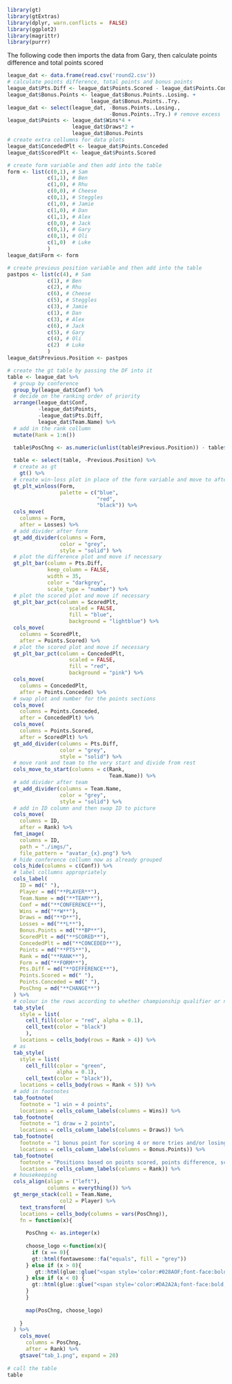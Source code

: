 ```r
library(gt)
library(gtExtras)
library(dplyr, warn.conflicts =  FALSE)
library(ggplot2)
library(magrittr)
library(purrr)
```

The following code then imports the data from Gary, then calculate points difference and total points scored

```r
league_dat <- data.frame(read.csv('round2.csv'))
# calculate points difference, total points and bonus points
league_dat$Pts.Diff <- league_dat$Points.Scored - league_dat$Points.Conceded
league_dat$Bonus.Points <- league_dat$Bonus.Points..Losing. +
                           league_dat$Bonus.Points..Try.
league_dat <- select(league_dat, -Bonus.Points..Losing., 
                                 -Bonus.Points..Try.) # remove excess
league_dat$Points <- league_dat$Wins*4 +
                     league_dat$Draws*2 + 
                     league_dat$Bonus.Points
# create extra collumns for data plots
league_dat$ConcededPlt <- league_dat$Points.Conceded
league_dat$ScoredPlt <- league_dat$Points.Scored

# create form variable and then add into the table
form <- list(c(0,1), # Sam
             c(1,1), # Ben
             c(1,0), # Rhu
             c(0,0), # Cheese
             c(0,1), # Steggles
             c(1,0), # Jamie
             c(1,0), # Dan
             c(1,1), # Alex
             c(0,0), # Jack
             c(0,1), # Gary
             c(0,1), # Oli
             c(1,0)  # Luke
             )
league_dat$Form <- form

# create previous position variable and then add into the table
pastpos <- list(c(4), # Sam
             c(1), # Ben
             c(2), # Rhu
             c(6), # Cheese
             c(5), # Steggles
             c(3), # Jamie
             c(1), # Dan
             c(3), # Alex
             c(6), # Jack
             c(5), # Gary
             c(4), # Oli
             c(2)  # Luke
             )
league_dat$Previous.Position <- pastpos

# create the gt table by passing the DF into it
table <- league_dat %>%
  # group by conference
  group_by(league_dat$Conf) %>%
  # decide on the ranking order of priority
  arrange(league_dat$Conf, 
          -league_dat$Points, 
          -league_dat$Pts.Diff,
          league_dat$Team.Name) %>%
  # add in the rank collumn
  mutate(Rank = 1:n())

  table$PosChng <- as.numeric(unlist(table$Previous.Position)) - table$Rank
  
  table <- select(table, -Previous.Position) %>%
  # create as gt
    gt() %>%
  # create win-loss plot in place of the form variable and move to after the loss collumn
  gt_plt_winloss(Form,
                 palette = c("blue",
                             "red",
                             "black")) %>%
  cols_move(
    columns = Form,
    after = Losses) %>%
  # add divider after form
  gt_add_divider(columns = Form, 
                 color = "grey", 
                 style = "solid") %>%
  # plot the difference plot and move if necessary
  gt_plt_bar(column = Pts.Diff, 
             keep_column = FALSE, 
             width = 35,
             color = "darkgrey",
             scale_type = "number") %>%
  # plot the scored plot and move if necessary
  gt_plt_bar_pct(column = ScoredPlt, 
                    scaled = FALSE, 
                    fill = "blue", 
                    background = "lightblue") %>%
  cols_move(
    columns = ScoredPlt,
    after = Points.Scored) %>%
  # plot the scored plot and move if necessary
  gt_plt_bar_pct(column = ConcededPlt, 
                    scaled = FALSE, 
                    fill = "red", 
                    background = "pink") %>%
  cols_move(
    columns = ConcededPlt,
    after = Points.Conceded) %>%
  # swap plot and number for the points sections
  cols_move(
    columns = Points.Conceded,
    after = ConcededPlt) %>%
  cols_move(
    columns = Points.Scored,
    after = ScoredPlt) %>%
  gt_add_divider(columns = Pts.Diff, 
                 color = "grey", 
                 style = "solid") %>%
  # move rank and team to the very start and divide from rest
  cols_move_to_start(columns = c(Rank, 
                                 Team.Name)) %>%
  # add divider after team
  gt_add_divider(columns = Team.Name, 
                 color = "grey", 
                 style = "solid") %>%
  # add in ID column and then swap ID to picture
  cols_move(
    columns = ID,
    after = Rank) %>%
  fmt_image(
    columns = ID,
    path = "./imgs/",
    file_pattern = "avatar_{x}.png") %>%
  # hide conference collumn now as already grouped
  cols_hide(columns = c(Conf)) %>%
  # label collumns appropriately
  cols_label(
    ID = md(" "),
    Player = md("**PLAYER**"),
    Team.Name = md("**TEAM**"),
    Conf = md("**CONFERENCE**"),
    Wins = md("**W**"),
    Draws = md("**D**"),
    Losses = md("**L**"),
    Bonus.Points = md("**BP**"),
    ScoredPlt = md("**SCORED**"),
    ConcededPlt = md("**CONCEDED**"),
    Points = md("**PTS**"),
    Rank = md("**RANK**"),
    Form = md("**FORM**"),
    Pts.Diff = md("**DIFFERENCE**"),
    Points.Scored = md(" "),
    Points.Conceded = md(" "),
    PosChng = md("**CHANGE**")
  ) %>%
  # colour in the rows according to whether championship qualifier or not
  tab_style(
    style = list(
      cell_fill(color = "red", alpha = 0.1),
      cell_text(color = "black")
      ),
    locations = cells_body(rows = Rank > 4)) %>%
  # as
  tab_style(
    style = list(
      cell_fill(color = "green", 
                alpha = 0.1),
      cell_text(color = "black")),
    locations = cells_body(rows = Rank < 5)) %>%
  # add in footnotes
  tab_footnote(
    footnote = "1 win = 4 points",
    locations = cells_column_labels(columns = Wins)) %>%
  tab_footnote(
    footnote = "1 draw = 2 points",
    locations = cells_column_labels(columns = Draws)) %>%
  tab_footnote(
    footnote = "1 bonus point for scoring 4 or more tries and/or losing within 7 points",
    locations = cells_column_labels(columns = Bonus.Points)) %>%
  tab_footnote(
    footnote = "Positions based on points scored, points difference, scored and then conceded in that order",
    locations = cells_column_labels(columns = Rank)) %>%
  # housekeeping
  cols_align(align = ("left"),
             columns = everything()) %>%
  gt_merge_stack(col1 = Team.Name, 
                 col2 = Player) %>%
    text_transform(
    locations = cells_body(columns = vars(PosChng)),
    fn = function(x){
      
      PosChng <- as.integer(x)
      
      choose_logo <-function(x){
        if (x == 0){
        gt::html(fontawesome::fa("equals", fill = "grey"))
      } else if (x > 0){
         gt::html(glue::glue("<span style='color:#028AOF;font-face:bold;font-size:14px;'>{x}</span>"), fontawesome::fa("arrow-up", fill = "#1134A6"))
      } else if (x < 0) {
        gt::html(glue::glue("<span style='color:#DA2A2A;font-face:bold;font-size:14px;'>{x}</span>"), fontawesome::fa("arrow-down", fill = "#DA2A2A"))
      }
      } 
      
      map(PosChng, choose_logo)
    
    }
  ) %>%
    cols_move(
      columns = PosChng,
      after = Rank) %>%
    gtsave("tab_1.png", expand = 20)
    
# call the table
table

```

